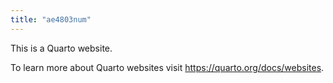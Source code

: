 ```yaml
---
title: "ae4803num"
---
```


This is a Quarto website.

To learn more about Quarto websites visit <https://quarto.org/docs/websites>.
